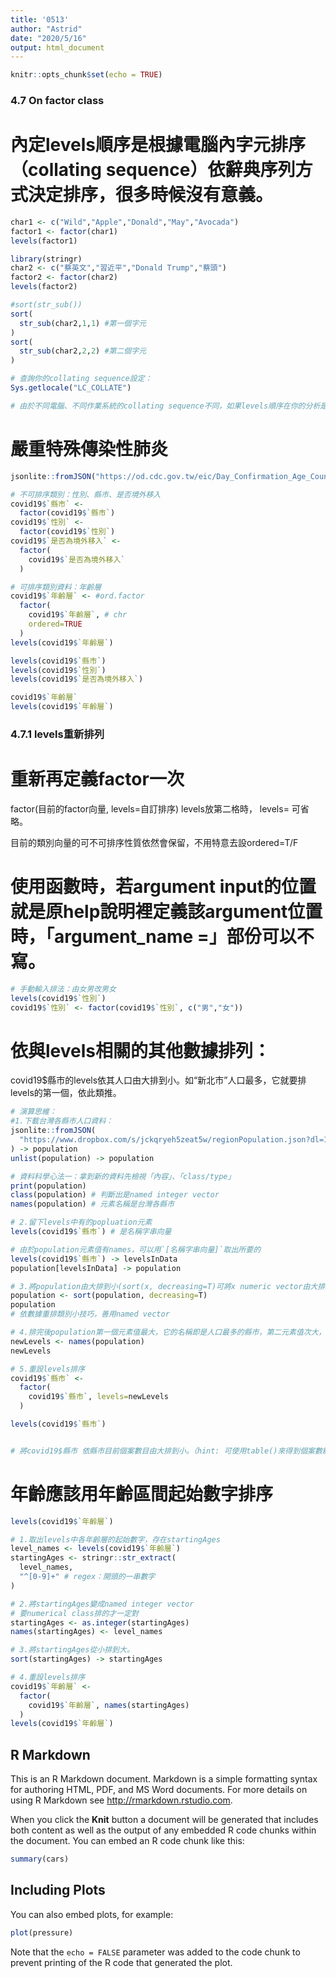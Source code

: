 ```yaml
---
title: '0513'
author: "Astrid"
date: "2020/5/16"
output: html_document
---
```


```r
knitr::opts_chunk$set(echo = TRUE)
```

### 4.7 On factor class

# 內定levels順序是根據電腦內字元排序（collating sequence）依辭典序列方式決定排序，很多時候沒有意義。
```r
char1 <- c("Wild","Apple","Donald","May","Avocada") 
factor1 <- factor(char1)
levels(factor1)
```

```r
library(stringr)
char2 <- c("蔡英文","習近平","Donald Trump","蔡頭") 
factor2 <- factor(char2)
levels(factor2)

#sort(str_sub())
sort(
  str_sub(char2,1,1) #第一個字元
)
sort(
  str_sub(char2,2,2) #第二個字元
)
```

```r
# 查詢你的collating sequence設定：
Sys.getlocale("LC_COLLATE")

# 由於不同電腦、不同作業系統的collating sequence不同，如果levels順序在你的分析是重要的，一定要在設定factor時自行設定好。
```

# 嚴重特殊傳染性肺炎
```r
jsonlite::fromJSON("https://od.cdc.gov.tw/eic/Day_Confirmation_Age_County_Gender_19CoV.json") -> covid19
```

```r
# 不可排序類別：性別、縣市、是否境外移入
covid19$`縣市` <- 
  factor(covid19$`縣市`)
covid19$`性別` <-
  factor(covid19$`性別`)
covid19$`是否為境外移入` <-
  factor(
    covid19$`是否為境外移入`
  )
```

```r
# 可排序類別資料：年齡層
covid19$`年齡層` <- #ord.factor
  factor(
    covid19$`年齡層`, # chr
    ordered=TRUE
  )
levels(covid19$`年齡層`)
```

```r
levels(covid19$`縣市`)
levels(covid19$`性別`)
levels(covid19$`是否為境外移入`)
```

```r
covid19$`年齡層`
levels(covid19$`年齡層`)
```

### 4.7.1 levels重新排列
# 重新再定義factor一次

factor(目前的factor向量, levels=自訂排序)
levels放第二格時， levels= 可省略。

目前的類別向量的可不可排序性質依然會保留，不用特意去設ordered=T/F

# 使用函數時，若argument input的位置就是原help說明裡定義該argument位置時，「argument_name =」部份可以不寫。

```r
# 手動輸入排法：由女男改男女
levels(covid19$`性別`)
covid19$`性別` <- factor(covid19$`性別`, c("男","女"))
```

# 依與levels相關的其他數據排列：

covid19$縣市的levels依其人口由大排到小。如“新北市”人口最多，它就要排levels的第一個，依此類推。

```r
# 演算思維：
#1.下載台灣各縣市人口資料：
jsonlite::fromJSON(
  "https://www.dropbox.com/s/jckqryeh5zeat5w/regionPopulation.json?dl=1"
) -> population
unlist(population) -> population
```

```r
# 資料科學心法一：拿到新的資料先檢視「內容」、「class/type」
print(population)
class(population) # 判斷出是named integer vector
names(population) # 元素名稱是台灣各縣市
```

```r
# 2.留下levels中有的popluation元素
levels(covid19$`縣市`) # 是名稱字串向量

# 由於population元素值有names，可以用`[名稱字串向量]`取出所要的
levels(covid19$`縣市`) -> levelsInData
population[levelsInData] -> population
```

```r
# 3.將population由大排到小(sort(x, decreasing=T)可將x numeric vector由大排到小。)
population <- sort(population, decreasing=T)
population
# 依數據重排類別小技巧，善用named vector
```

```r
# 4.排完後population第一個元素值最大，它的名稱即是人口最多的縣市，第二元素值次大，它名稱是人口第二多縣市，依此類推。我們要的是population排完後的元素名稱。
newLevels <- names(population)
newLevels
```

```r
# 5.重設levels排序
covid19$`縣市` <-
  factor(
    covid19$`縣市`, levels=newLevels
  )

levels(covid19$`縣市`)


# 將covid19$縣市 依縣市目前個案數目由大排到小。（hint: 可使用table()來得到個案數統計, 它會自然產生named integer vector）
```

# 年齡應該用年齡區間起始數字排序
```r
levels(covid19$`年齡層`)
```

```r
# 1.取出levels中各年齡層的起始數字，存在startingAges
level_names <- levels(covid19$`年齡層`)
startingAges <- stringr::str_extract(
  level_names,
  "^[0-9]+" # regex：開頭的一串數字
)
```

```r
# 2.將startingAges變成named integer vector
# 要numerical class排的才一定對
startingAges <- as.integer(startingAges)
names(startingAges) <- level_names
```

```r
# 3.將startingAges從小排到大。
sort(startingAges) -> startingAges
```

```r
# 4.重設levels排序
covid19$`年齡層` <- 
  factor(
    covid19$`年齡層`, names(startingAges)
  )
levels(covid19$`年齡層`)
```

















## R Markdown

This is an R Markdown document. Markdown is a simple formatting syntax for authoring HTML, PDF, and MS Word documents. For more details on using R Markdown see <http://rmarkdown.rstudio.com>.

When you click the **Knit** button a document will be generated that includes both content as well as the output of any embedded R code chunks within the document. You can embed an R code chunk like this:

```r
summary(cars)
```

## Including Plots

You can also embed plots, for example:

```r
plot(pressure)
```

Note that the `echo = FALSE` parameter was added to the code chunk to prevent printing of the R code that generated the plot.
